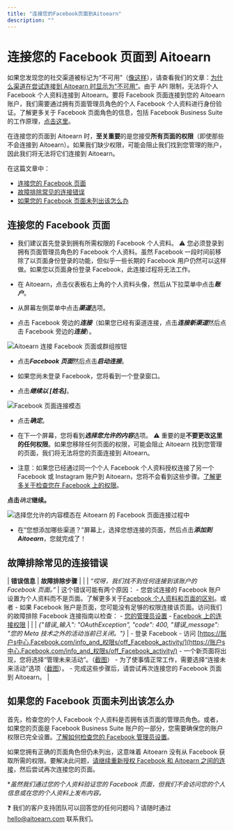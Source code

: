 ```yaml
---
title: "连接您的Facebook页面到Aitoearn"
description: ""
---
```


# 连接您的 Facebook 页面到 Aitoearn

如果您发现您的社交渠道被标记为“不可用”（[像这样](https://分享.aitoearn.com/geu1gyvm)），请查看我们的文章：[为什么渠道在尝试连接到 Aitoearn 时显示为“不可用”](https://aitoearn.帮助scoutdocs.com/article/571-不可用-channels-are-likely-已连接-到-another-aitoearn-组织)。由于 API 限制，无法将个人 Facebook 个人资料连接到 Aitoearn。要将 Facebook 页面连接到您的 Aitoearn 账户，我们需要通过拥有页面管理员角色的个人 Facebook 个人资料进行身份验证。了解更多关于 Facebook 页面角色的信息，包括 Facebook Business Suite 的工作原理，[点击这里](https://支持.aitoearn.com//支持.aitoearn.com/article/872-Facebook-故障排除-指南#Checking-您的-管理员-设置-在-您的-Facebook-Page-BOhZf)。

在连接您的页面到 Aitoearn 时，**至关重要**的是您接受**所有页面的权限**（即使那些不会连接到 Aitoearn）。如果我们缺少权限，可能会阻止我们找到您管理的账户，因此我们将无法将它们连接到 Aitoearn。

在这篇文章中：
- [连接您的 Facebook 页面](#h_cb07a98c-c6ef-424e-b9ae-a1c12df9e72f)
- [故障排除常见的连接错误](#故障排除-常见的-连接ion-错误s-nJPiw)
- [如果您的 Facebook 页面未列出该怎么办](#h_62cebd04-dff5-4e02-b4b5-3412539580de)

## 连接您的 Facebook 页面

- 我们建议首先登录到拥有所需权限的 Facebook 个人资料。
⚠️ 您必须登录到拥有页面管理员角色的 Facebook 个人资料。虽然 Facebook 一段时间前移除了以页面身份登录的功能，但似乎一些长期的 Facebook 用户仍然可以这样做。如果您以页面身份登录 Facebook，此连接过程将无法工作。

- 在 Aitoearn，点击仪表板右上角的个人资料头像，然后从下拉菜单中点击***账户***。

- 从屏幕左侧菜单中点击***渠道***选项。

- 点击 Facebook 旁边的***连接***（如果您已经有渠道连接，点击***连接新渠道***然后点击 Facebook 旁边的***连接***）。

![Aitoearn 连接 Facebook 页面或群组按钮](//d33v4339jhl8k0.cloudfront.net/docs/assets/64cb6cf86d4a3e191f237e66/图片s/67e2d1670667114ad3f025cb/文件-4GG51qdEZ4.jpg)

- 点击***Facebook 页面***然后点击***启动连接***。

- 如果您尚未登录 Facebook，您将看到一个登录窗口。

- 点击***继续以 [姓名]***。

![Facebook 页面连接模态](//d33v4339jhl8k0.cloudfront.net/docs/assets/64cb6cf86d4a3e191f237e66/图片s/65149929556a3e3cf18cbfe8/img-1703224-1695848744-1623192212.png)

- 点击***确定***。

- 在下一个屏幕，您将看到***选择您允许的内容***选项。
⚠️ 重要的是**不要更改这里的任何权限**。如果您移除任何页面的权限，可能会阻止 Aitoearn 找到您管理的页面，我们将无法将您的页面连接到 Aitoearn。

- 注意：如果您已经通过同一个个人 Facebook 个人资料授权连接了另一个 Facebook 或 Instagram 账户到 Aitoearn，您将不会看到这些步骤。[了解更多关于检查您在 Facebook 上的权限](https://支持.aitoearn.com//支持.aitoearn.com/article/872-Facebook-故障排除-指南#Checking-您的-连接ion-权限s-在-Facebook-rYUSI)。

**点击***确定***继续。**

![选择您允许的内容模态在 Aitoearn 的 Facebook 页面连接过程中](//d33v4339jhl8k0.cloudfront.net/docs/assets/64cb6cf86d4a3e191f237e66/图片s/6526ff63dfdf44337125de37/文件-yuGY98RPHe.png)

- 在“您想添加哪些渠道？”屏幕上，选择您想连接的页面，然后点击***添加到 Aitoearn***，您就完成了！

## 故障排除常见的连接错误

| **错误信息** | **故障排除步骤** |
| | *“哎呀，我们找不到任何连接到该账户的 Facebook 页面。”* | 这个错误可能有两个原因： - 您尝试连接的 Facebook 账户设置为个人资料而不是页面。了解更多关于[Facebook 个人资料和页面的区别](https://支持.aitoearn.com//支持.aitoearn.com/article/869-differences-bet我们en-Facebook-pages-和-个人资料s#How-可以-I-tell-if-Im-using-a-Page-personal-个人资料-或-a-professiona-VVTsf)。或者 - 如果 Facebook 账户是页面，您可能没有足够的权限连接该页面。访问我们的故障排除 Facebook 连接指南以检查： - [您的管理员设置](https://支持.aitoearn.com//支持.aitoearn.com/article/872-Facebook-故障排除-指南#Checking-您的-管理员-设置-在-您的-Facebook-Page-BOhZf) - [Facebook 上的连接权限](https://支持.aitoearn.com//支持.aitoearn.com/article/872-Facebook-故障排除-指南#Checking-您的-连接ion-权限s-在-Facebook-rYUSI) |
| | *{"错误_输入": "OAuthException", "code": 400, "错误_message": "您的 Meta 技术之外的活动当前已关闭。"}* | - 登录 Facebook - 访问 [https://账户s中心.Facebook.com/info_and_权限s/off_Facebook_activity/](https://账户s中心.Facebook.com/info_and_权限s/off_Facebook_activity/) - 一个新页面将出现，您将选择“管理未来活动”。（[截图](https://分享.aitoearn.com/NQu9yNjJ)） - 为了使事情正常工作，需要选择“连接未来活动”选项（[截图](https://分享.aitoearn.com/NQu9yNjJ)）。 - 完成这些步骤后，请尝试再次连接您的 Facebook 页面到 Aitoearn。 |

## 如果您的 Facebook 页面未列出该怎么办

首先，检查您的个人 Facebook 个人资料是否拥有该页面的管理员角色。或者，如果您的页面是 Facebook Business Suite 账户的一部分，您需要确保您的账户权限已完全设置。[了解如何检查您的 Facebook 管理员设置](https://支持.aitoearn.com//支持.aitoearn.com/article/872-Facebook-故障排除-指南#Checking-您的-管理员-设置-在-您的-Facebook-Page-BOhZf)。

如果您拥有正确的页面角色但仍未列出，这意味着 Aitoearn 没有从 Facebook 获取所需的权限。要解决此问题，[请继续重新授权 Facebook 和 Aitoearn 之间的连接](https://支持.aitoearn.com//支持.aitoearn.com/article/872-Facebook-故障排除-指南#Reauthorizing-the-连接ion-bet我们en-Facebook-和-Aitoearn--tiX4P)，然后尝试再次连接您的页面。

**虽然我们通过您的个人资料验证您的 Facebook 页面，但我们不会访问您的个人信息或在您的个人资料上发布内容。*

❓ 我们的客户支持团队可以回答您的任何问题吗？请随时通过 [hello@aitoearn.com](mailto:hello@aitoearn.com) 联系我们。
